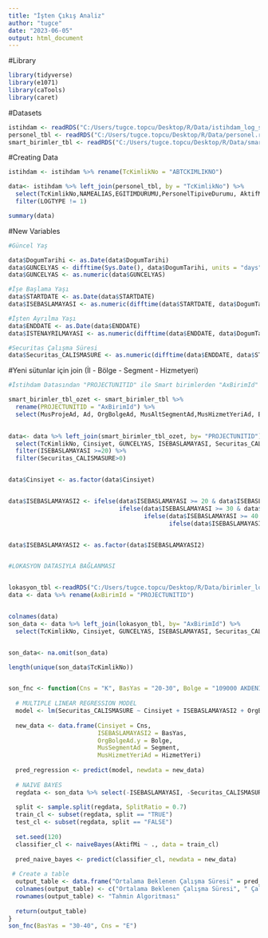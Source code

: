 ```yaml
---
title: "İşten Çıkış Analiz"
author: "tugce"
date: "2023-06-05"
output: html_document
---
```


#Library
  
```r
library(tidyverse)
library(e1071)
library(caTools)
library(caret)
```

#Datasets

```r
istihdam <- readRDS("C:/Users/tugce.topcu/Desktop/R/Data/istihdam_log_saha.rds")
personel_tbl <- readRDS("C:/Users/tugce.topcu/Desktop/R/Data/personel.rds")
smart_birimler_tbl <- readRDS("C:/Users/tugce.topcu/Desktop/R/Data/smart_birimler_saved.rds")
```


#Creating Data

```r
istihdam <- istihdam %>% rename(TcKimlikNo = "ABTCKIMLIKNO")

data<- istihdam %>% left_join(personel_tbl, by = "TcKimlikNo") %>% 
  select(TcKimlikNo,NAMEALIAS,EGITIMDURUMU,PersonelTipiveDurumu, AktifMi ,Cinsiyet, DogumTarihi,PROJNAME,PROJECTUNITNAME,MusBirimAd, MusProjeAd, ENDDATE, STARTDATE, ISTENAYRILMAKODUSGK, HIZMETYERI,  SonGorevBaslangicTarihi, SonGorevBitisTarihi, OrgBolgeAd,SgkIlkGirisTarihi, KrediKartiVarMi , EMPLOYEETYPE,LOGTYPE, PROJECTUNITID) %>% 
  filter(LOGTYPE != 1)

summary(data)
```


#New Variables

```r
#Güncel Yaş

data$DogumTarihi <- as.Date(data$DogumTarihi)
data$GUNCELYAS <- difftime(Sys.Date(), data$DogumTarihi, units = "days") / 365.25
data$GUNCELYAS <- as.numeric(data$GUNCELYAS)

#İşe Başlama Yaşı
data$STARTDATE <- as.Date(data$STARTDATE)
data$ISEBASLAMAYASI <- as.numeric(difftime(data$STARTDATE, data$DogumTarihi, units = "days")) / 365.25

#İşten Ayrılma Yaşı
data$ENDDATE <- as.Date(data$ENDDATE)
data$ISTENAYRILMAYASI <- as.numeric(difftime(data$ENDDATE, data$DogumTarihi, units = "days")) / 365.25

#Securitas Çalışma Süresi
data$Securitas_CALISMASURE <- as.numeric(difftime(data$ENDDATE, data$STARTDATE, units = "days")) / 365.25

```


#Yeni sütunlar için join (İl - Bölge - Segment - Hizmetyeri)

```r
#İstihdam Datasından "PROJECTUNITID" ile Smart birimlerden "AxBirimId" ortak sütunlar

smart_birimler_tbl_ozet <- smart_birimler_tbl %>%  
  rename(PROJECTUNITID = "AxBirimId") %>%  
  select(MusProjeAd, Ad, OrgBolgeAd, MusAltSegmentAd,MusHizmetYeriAd, Enlem,Boylam,Il, PROJECTUNITID, MusSegmentAd) 
  

data<- data %>% left_join(smart_birimler_tbl_ozet, by= "PROJECTUNITID")  %>% 
  select(TcKimlikNo, Cinsiyet, GUNCELYAS, ISEBASLAMAYASI, Securitas_CALISMASURE, ISTENAYRILMAYASI, OrgBolgeAd.y, MusHizmetYeriAd , MusSegmentAd, AktifMi, MusBirimAd, PROJECTUNITID) %>% 
  filter(ISEBASLAMAYASI >=20) %>% 
  filter(Securitas_CALISMASURE>0)


data$Cinsiyet <- as.factor(data$Cinsiyet)


data$ISEBASLAMAYASI2 <- ifelse(data$ISEBASLAMAYASI >= 20 & data$ISEBASLAMAYASI < 30, "20-30",
                               ifelse(data$ISEBASLAMAYASI >= 30 & data$ISEBASLAMAYASI < 40, "30-40",
                                      ifelse(data$ISEBASLAMAYASI >= 40 & data$ISEBASLAMAYASI < 50, "40-50",
                                             ifelse(data$ISEBASLAMAYASI >= 50, "50+", NA))))


data$ISEBASLAMAYASI2 <- as.factor(data$ISEBASLAMAYASI2)


#LOKASYON DATASIYLA BAĞLANMASI


lokasyon_tbl <-readRDS("C:/Users/tugce.topcu/Desktop/R/Data/birimler_lokasyon_saved.rds")
data <- data %>% rename(AxBirimId = "PROJECTUNITID")


colnames(data)
son_data <- data %>% left_join(lokasyon_tbl, by= "AxBirimId") %>% 
  select(TcKimlikNo, Cinsiyet, GUNCELYAS, ISEBASLAMAYASI, Securitas_CALISMASURE, ISTENAYRILMAYASI, OrgBolgeAd.y, MusHizmetYeriAd, MusSegmentAd, AktifMi, MusBirimAd, AxBirimId, ISEBASLAMAYASI2, Enlem, Boylam)


son_data<- na.omit(son_data)

length(unique(son_data$TcKimlikNo))



```



```r

son_fnc <- function(Cns = "K", BasYas = "20-30", Bolge = "109000 AKDENİZ BÖLGE MÜDÜRLÜĞÜ", Segment = "Havacılık", HizmetYeri = "Terminal") {
  
  # MULTIPLE LINEAR REGRESSION MODEL
  model <- lm(Securitas_CALISMASURE ~ Cinsiyet + ISEBASLAMAYASI2 + OrgBolgeAd.y + MusSegmentAd + MusHizmetYeriAd, data = son_data)
  
  new_data <- data.frame(Cinsiyet = Cns,
                         ISEBASLAMAYASI2 = BasYas,
                         OrgBolgeAd.y = Bolge,
                         MusSegmentAd = Segment,
                         MusHizmetYeriAd = HizmetYeri)
  
  pred_regression <- predict(model, newdata = new_data)
  
  # NAIVE BAYES
  regdata <- son_data %>% select(-ISEBASLAMAYASI, -Securitas_CALISMASURE, -ISTENAYRILMAYASI, -GUNCELYAS)
  
  split <- sample.split(regdata, SplitRatio = 0.7)
  train_cl <- subset(regdata, split == "TRUE")
  test_cl <- subset(regdata, split == "FALSE")
  
  set.seed(120)
  classifier_cl <- naiveBayes(AktifMi ~ ., data = train_cl)
  
  pred_naive_bayes <- predict(classifier_cl, newdata = new_data)
  
 # Create a table
  output_table <- data.frame("Ortalama Beklenen Çalışma Süresi" = pred_regression, "Uzun Dönem Çalışır Mı?" = pred_naive_bayes)
  colnames(output_table) <- c("Ortalama Beklenen Çalışma Süresi", " Çalışmaya Devam Etme Durumu")
  rownames(output_table) <- "Tahmin Algoritması"
  
  return(output_table)
}
son_fnc(BasYas = "30-40", Cns = "E")
```





